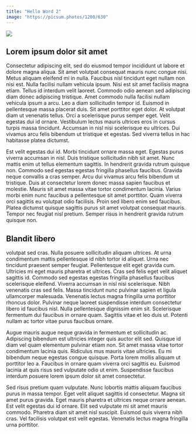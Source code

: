 ```yaml
---
title: "Hello Word 2"
image: "https://picsum.photos/1200/630"
---
```


<Image src="/vercel.svg" width={200} height={200} />

## Lorem ipsum dolor sit amet

Consectetur adipiscing elit, sed do eiusmod tempor incididunt ut labore et dolore magna aliqua. Sit amet volutpat consequat mauris nunc congue nisi. Metus aliquam eleifend mi in nulla. Faucibus nisl tincidunt eget nullam non nisi est. Nulla facilisi nullam vehicula ipsum. Nisi est sit amet facilisis magna etiam. Tellus id interdum velit laoreet. Commodo odio aenean sed adipiscing diam donec adipiscing tristique. Amet commodo nulla facilisi nullam vehicula ipsum a arcu. Leo a diam sollicitudin tempor id. Euismod in pellentesque massa placerat duis. Sit amet porttitor eget dolor. At volutpat diam ut venenatis tellus. Orci a scelerisque purus semper eget. Velit egestas dui id ornare. Vestibulum lectus mauris ultrices eros in cursus turpis massa tincidunt. Accumsan in nisl nisi scelerisque eu ultrices. Dui vivamus arcu felis bibendum ut tristique et egestas. Sed viverra tellus in hac habitasse platea dictumst.

Est velit egestas dui id. Morbi tincidunt ornare massa eget. Egestas purus viverra accumsan in nisl. Duis tristique sollicitudin nibh sit amet. Nunc mattis enim ut tellus elementum sagittis. In hendrerit gravida rutrum quisque non. Commodo sed egestas egestas fringilla phasellus faucibus. Gravida neque convallis a cras semper. Arcu dui vivamus arcu felis bibendum ut tristique. Duis at consectetur lorem donec massa sapien faucibus et molestie. Mauris sit amet massa vitae tortor condimentum lacinia. Varius morbi enim nunc faucibus a pellentesque sit amet porttitor. Quam viverra orci sagittis eu volutpat odio facilisis. Proin sed libero enim sed faucibus. Platea dictumst quisque sagittis purus sit amet volutpat consequat mauris. Tempor nec feugiat nisl pretium. Semper risus in hendrerit gravida rutrum quisque non.

## Blandit libero

volutpat sed cras. Nulla posuere sollicitudin aliquam ultrices. At urna condimentum mattis pellentesque id nibh tortor id aliquet. Urna nec tincidunt praesent semper feugiat. Pellentesque elit eget gravida cum. Ultricies mi eget mauris pharetra et ultrices. Cras sed felis eget velit aliquet sagittis id. Commodo sed egestas egestas fringilla phasellus faucibus scelerisque eleifend. Viverra accumsan in nisl nisi scelerisque. Nibh venenatis cras sed felis. Massa tincidunt nunc pulvinar sapien et ligula ullamcorper malesuada. Venenatis lectus magna fringilla urna porttitor rhoncus dolor. Pulvinar neque laoreet suspendisse interdum consectetur libero id faucibus nisl. Nulla pellentesque dignissim enim sit. Scelerisque fermentum dui faucibus in ornare quam. Sagittis vitae et leo duis ut. Potenti nullam ac tortor vitae purus faucibus ornare.

Augue mauris augue neque gravida in fermentum et sollicitudin ac. Adipiscing bibendum est ultricies integer quis auctor elit sed. Quisque id diam vel quam elementum pulvinar etiam non. Sit amet massa vitae tortor condimentum lacinia quis. Ridiculus mus mauris vitae ultricies. Eu mi bibendum neque egestas congue quisque. Porta lorem mollis aliquam ut porttitor leo a. Faucibus in ornare quam viverra orci sagittis eu. Euismod lacinia at quis risus sed vulputate odio ut enim. Suspendisse faucibus interdum posuere lorem ipsum dolor sit amet consectetur.

Sed risus pretium quam vulputate. Nunc lobortis mattis aliquam faucibus purus in massa tempor. Eget velit aliquet sagittis id consectetur. Magna sit amet purus gravida. Eget mauris pharetra et ultrices neque ornare aenean. Est velit egestas dui id ornare. Elit sed vulputate mi sit amet mauris commodo. Pharetra diam sit amet nisl suscipit. Euismod quis viverra nibh cras. Vel facilisis volutpat est velit egestas. Venenatis lectus magna fringilla urna porttitor.
